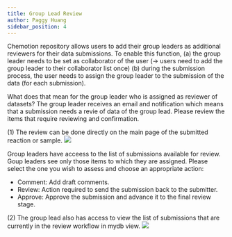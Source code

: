 ```yaml
---
title: Group Lead Review
author: Paggy Huang
sidebar_position: 4
---
```


Chemotion repository allows users to add their group leaders as additional reviewers for their data submissions. To enable this function, 
(a) the group leader needs to be set as collaborator of the user (-> users need to add the group leader to their collaborator list once)
(b) during the submission process, the user needs to assign the group leader to the submission of the data (for each submission). 

What does that mean for the group leader who is assigned as reviewer of datasets? 
The group leader receives an email and notification which means that a submission needs a revie of data of the group lead. Please review the items that require reviewing and confirmation.

(1) The review can be done directly on the main page of the submitted reaction or sample. 
![](/img/docs/publication-review-process/group-lead-3.png)

Group leaders have acceess to the list of submissions available for review. Goup leaders see only those items to which they are assigned. Please select the one you wish to assess and choose an appropriate action:

* Comment: Add draft comments.
* Review: Action required to send the submission back to the submitter.
* Approve: Approve the submission and advance it to the final review stage.

(2) The group lead also has access to view the list of submissions that are currently in the review workflow in mydb view.
![](/img/docs/publication-review-process/group-lead-1.png)
